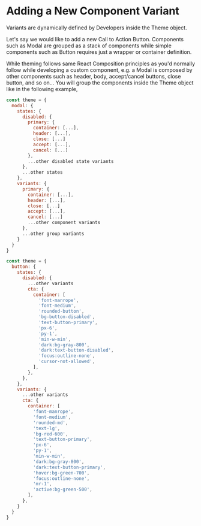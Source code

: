 
<Meta title="@blaze-react/Theming/Adding a New Variant" />

# Adding a New Component Variant

Variants are dynamically defined by Developers inside the Theme object.

Let's say we would like to add a new Call to Action Button. Components such as Modal are grouped as a stack of components while simple components such as Button requires just a wrapper or container definition.

While theming follows same React Composition principles as you'd normally follow while developing a custom component, e.g. a Modal is composed by other components such as header, body, accept/cancel buttons, close button, and so on... You will group the components inside the Theme object like in the following example,

```js
const theme = {
  modal: {
    states: {
      disabled: {
        primary: {
          container: [...],
          header: [...],
          close: [...]
          accept: [...],
          cancel: [...]
        },
        ...other disabled state variants
      },
      ...other states
    },
    variants: {
      primary: {
        container: [...],
        header: [...],
        close: [...]
        accept: [...],
        cancel: [...]
        ...other component variants
      },
      ...other group variants
    }
  }
}
```

```js
const theme = {
  button: {
    states: {
      disabled: {
        ...other variants
        cta: {
          container: [
            'font-manrope',
            'font-medium',
            'rounded-button',
            'bg-button-disabled',
            'text-button-primary',
            'px-6',
            'py-1',
            'min-w-min',
            'dark:bg-gray-800',
            'dark:text-button-disabled',
            'focus:outline-none',
            'cursor-not-allowed',
          ],
        },
      },
    },
    variants: {
      ...other variants
      cta: {
        container: [
          'font-manrope',
          'font-medium',
          'rounded-md',
          'text-lg',
          'bg-red-600',
          'text-button-primary',
          'px-6',
          'py-1',
          'min-w-min',
          'dark:bg-gray-800',
          'dark:text-button-primary',
          'hover:bg-green-700',
          'focus:outline-none',
          'mr-1',
          'active:bg-green-500',
        ],
      },
    }
  }
}
```
